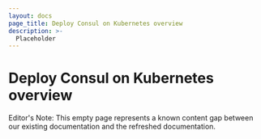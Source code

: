 ```yaml
---
layout: docs
page_title: Deploy Consul on Kubernetes overview
description: >-
  Placeholder
---
```


# Deploy Consul on Kubernetes overview

Editor's Note: This empty page represents a known content gap between our existing documentation and the refreshed documentation.